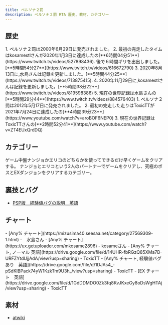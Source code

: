 ```yaml
---
title: ペルソナ２罰
description: ペルソナ２罰 RTA 歴史、教材、カテゴリー
---
```



<DocsHero 
    content="ペルソナ２罰はペルソナ２罪の続き作品。"
    srcUrl={cover}
    alt="Persona 2 - Eternal Punishment Cover"
/>

<LinkCard title="ランキング" href="https://www.speedrun.com/ja-JP/p2ep" description="投稿されたRTA動画を観るようにSpeedrun.comへ"/>


## 歴史
<Tabs>
    <TabItem label="PS1">
        <Steps>
            1. ペルソナ２罰は2000年6月29日に発売されました。
            2. 最初の完走したタイムはkosamestlさんが2020年1月3日に達成したの[**6時間04分51**](https://www.twitch.tv/videos/527898436). 後で６時間ギリを出出しました。[**5時間54分27**](https://www.twitch.tv/videos/616672790)
            3. 2020年8月13日に,水島さんは記録を更新しました。[**5時間44分25**](https://www.twitch.tv/videos/713875415).
            4. 2020年11月29日に,kosamestlさんは記録を更新しました。[**5時間38分22**](https://www.twitch.tv/videos/819598386)
            5. 現在の世界記録は水島さんの[**5時間29分44**](https://www.twitch.tv/videos/884576403)
        </Steps>
    </TabItem>
    <TabItem label="PSP">
        <Steps>
            1. ペルソナ２罰は2012年5月17日に発売されました。
            2. 最初の完走した走りはToxicTTが2021年7月24日に達成したの[**4時間39分23**](https://www.youtube.com/watch?v=aroBOF6NEP0)
            3. 現在の世界記録はToxicTTさんの[**2時間52分41**](https://www.youtube.com/watch?v=ZT4EUxQrdDQ)
        </Steps>
    </TabItem>
</Tabs>

## カテゴリー
<CardGrid>
    <Card title="Any%">ゲーム中盤ナンジョかエリコのどちらかを使ってできるだけ早くゲームをクリアする。</Card>
    <Card title="EX">ナンジョとエリコという2人のパートナーでゲームをクリアし、究極のボスとEXダンジョンをクリアするカテゴリー。</Card>
</CardGrid>

## 裏技とバグ
- [PSP版　経験値バグの説明　英語](https://docs.google.com/document/d/1EraC4XNMV2EEhTwnO7OevX_hHRjDuTxsrwY8VAexSzY/edit?usp=sharing)

## チャート
<Tabs>
    <TabItem label="PS1">
        - [Any% チャート](https://mizusima40.seesaa.net/category/27569309-1.html) -　水島さん
        - [Any% チャート](https://ux.getuploader.com/mkosame2896) - kosameさん
    </TabItem>
    <TabItem label="PSP">
        - [Any% チャート, ノーマル 英語](https://drive.google.com/file/d/14UHR-fbRGzQ85XMa7B-URFZYtdUjjAdA/view?usp=sharing) - ToxicTT
        - [Any% チャート, 経験値バグあり　英語](https://drive.google.com/file/d/1DJAs4_-pSdKIBPack74yW1KzkTm9U3h_/view?usp=sharing) - ToxicTT
        - [EX チャート　英語](https://drive.google.com/file/d/1GdDDMDO0Zk3fq8KvJKxeGy8oDsWgHTAj/view?usp=sharing) - ToxicTT
    </TabItem>
</Tabs>

## 素材
- [atwiki](https://w.atwiki.jp/persona2batsu/)
